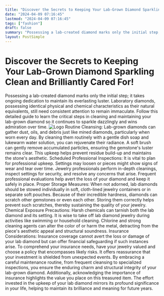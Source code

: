 ```yaml
---
title: "Discover the Secrets to Keeping Your Lab-Grown Diamond Sparkling Clean and Brilliantly Cared For!"
date: "2024-04-09 07:16:45"
lastmod: "2024-04-09 07:16:45"
tags: ["fashion"]
draft: false
summary: "Possessing a lab-created diamond marks only the initial step; it takes ongoing dedication to maintain its everlasting luster. Laboratory diamonds, possessing identical physical and chemical characteristics as their natural equivalents, still need consistent attention to remain immaculate. Follow this detailed guide to learn the critical steps in cleaning and maintaining your lab-grown diamond so it continues to sparkle dazzlingly and wins admiration over time."
layout: PostSimple
---
```

# Discover the Secrets to Keeping Your Lab-Grown Diamond Sparkling Clean and Brilliantly Cared For!
Possessing a lab-created diamond marks only the initial step; it takes ongoing dedication to maintain its everlasting luster. Laboratory diamonds, possessing identical physical and chemical characteristics as their natural equivalents, still need consistent attention to remain immaculate. Follow this detailed guide to learn the critical steps in cleaning and maintaining your lab-grown diamond so it continues to sparkle dazzlingly and wins admiration over time.
<img alt="Logo" src="https://cdn.seniorsselection.com/src_image/c88fc92dbbc71e75832547598b8ec63a.webp"/>
Routine Cleansing:
Lab-grown diamonds can gather dust, oils, and debris just like mined diamonds, particularly when worn every day. By cleaning them routinely with a gentle dish soap and lukewarm water solution, you can rejuvenate their radiance. A soft brush can gently remove accumulated particles, ensuring the gemstone's luster remains clear. This upkeep helps prevent residue build-up and maintains the stone's aesthetic.
Scheduled Professional Inspections:
It is vital to plan for professional upkeep. Settings may loosen or pieces might show signs of wear and tear over time. Jewelry professionals perform in-depth cleanings, inspect settings for security, and resolve any concerns that arise. Frequent professional evaluations help avert the loss of your diamond and keep it safely in place.
Proper Storage Measures:
When not adorned, lab diamonds should be stowed individually in soft, cloth-lined jewelry containers or in separate soft pouches. Because of their incredible hardness, diamonds can scratch other gemstones or even each other. Storing them correctly helps prevent such scratches, thereby sustaining the quality of your jewelry.
Chemical Exposure Precautions:
Harsh chemicals can tarnish both the lab diamond and its setting. It is wise to take off lab diamond jewelry during activities like swimming or household cleaning. Chlorine and strong cleaning agents can alter the color of or harm the metal, detracting from the piece's aesthetic appeal and structural soundness.
Insurance Considerations:
Insurance coverage cannot avert the loss or damage of your lab diamond but can offer financial safeguarding if such instances arise. To comprehend your insurance needs, have your jewelry valued and choose a policy that encompasses likely risks. It offers reassurance that your investment is shielded from unexpected events.
By embracing a careful maintenance routine, from frequent cleansing to specialized inspections, you ensure the enduring charm and structural integrity of your lab-grown diamond. Additionally, acknowledging the importance of insurance highlights the value you place on this treasured item. The effort invested in the upkeep of your lab diamond mirrors its profound significance in your life, helping to maintain its brilliance and meaning for future years.
        